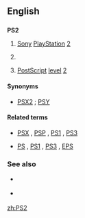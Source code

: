 {{also|PS/2}}
==English==
{{slim-wikipedia|PS2 (disambiguation)}}

==={{initialism-old|en}}===
'''PS2'''

# {{context|video games}} [[Sony]] [[PlayStation]] [[2]]
# {{context|computing}} {{misspelling of|PS/2}}
# {{context|software|publishing|typography}} [[PostScript]] [[level]] [[2]]

====Synonyms====
* {{sense|Sony}} [[PSX2]] {{qualifier|dated|rare|slang}} ; [[PSY]] {{qualifier|dated|rare|slang}}

====Related terms====
* {{sense|Sony}} [[PSX]] , [[PSP]] , [[PS1]] , [[PS3]]
* {{sense|publishing}} [[PS]] , [[PS1]] , [[PS3]] , [[EPS]]

===See also===
* {{sense|Sony}} {{pedia|Sony PlayStation 2}}
* {{sense|publishing}} {{pedia|PostScript}}

[[zh:PS2]]